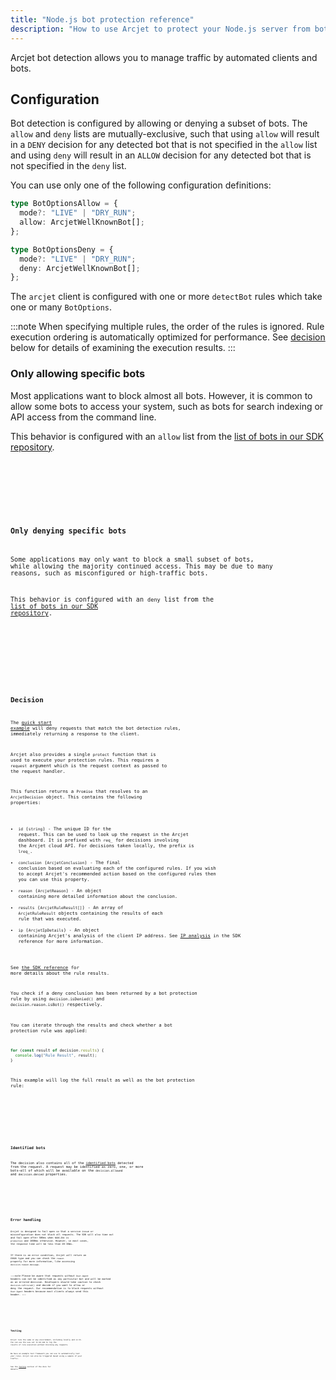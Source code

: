 ```yaml
---
title: "Node.js bot protection reference"
description: "How to use Arcjet to protect your Node.js server from bots."
---
```



Arcjet bot detection allows you to manage traffic by automated clients and bots.

## Configuration

Bot detection is configured by allowing or denying a subset of bots. The `allow`
and `deny` lists are mutually-exclusive, such that using `allow` will result in
a `DENY` decision for any detected bot that is not specified in the `allow` list
and using `deny` will result in an `ALLOW` decision for any detected bot that is
not specified in the `deny` list.

You can use only one of the following configuration definitions:

```ts
type BotOptionsAllow = {
  mode?: "LIVE" | "DRY_RUN";
  allow: ArcjetWellKnownBot[];
};
```

```ts
type BotOptionsDeny = {
  mode?: "LIVE" | "DRY_RUN";
  deny: ArcjetWellKnownBot[];
};
```

The `arcjet` client is configured with one or more `detectBot` rules which take
one or many `BotOptions`.

:::note
When specifying multiple rules, the order of the rules is ignored. Rule
execution ordering is automatically optimized for performance. See
[decision](#decision) below for details of examining the execution results.
:::

### Only allowing specific bots

Most applications want to block almost all bots. However, it is common to allow
some bots to access your system, such as bots for search indexing or API
access from the command line.

This behavior is configured with an `allow` list from the [list of bots in our
SDK
repository](https://arcjet.com/bot-list).

<Tabs>
  <TabItem label="TS">
    <Code code={AllowingBotsTS} lang="ts" />
  </TabItem>
  <TabItem label="JS">
    <Code code={AllowingBotsJS} lang="js" />
  </TabItem>
</Tabs>

### Only denying specific bots

Some applications may only want to block a small subset of bots, while allowing
the majority continued access. This may be due to many reasons, such as
misconfigured or high-traffic bots.

This behavior is configured with an `deny` list from the [list of bots in our
SDK
repository](https://arcjet.com/bot-list).

<Tabs>
  <TabItem label="TS">
    <Code code={DenyingBotsTS} lang="ts" />
  </TabItem>
  <TabItem label="JS">
    <Code code={DenyingBotsJS} lang="js" />
  </TabItem>
</Tabs>

## Decision

The [quick start example](/bot-protection/quick-start/nodejs) will deny requests
that match the bot detection rules, immediately returning a response to the
client.

Arcjet also provides a single `protect` function that is used to execute your
protection rules. This requires a `request` argument which is the request
context as passed to the request handler.

This function returns a `Promise` that resolves to an
`ArcjetDecision` object. This contains the following properties:

- `id` (`string`) - The unique ID for the request. This can be used to look up
  the request in the Arcjet dashboard. It is prefixed with `req_` for decisions
  involving the Arcjet cloud API. For decisions taken locally, the prefix is
  `lreq_`.
- `conclusion` (`ArcjetConclusion`) - The final conclusion based on evaluating
  each of the configured rules. If you wish to accept Arcjet's recommended
  action based on the configured rules then you can use this property.
- `reason` (`ArcjetReason`) - An object containing more detailed
  information about the conclusion.
- `results` (`ArcjetRuleResult[]`) - An array of `ArcjetRuleResult` objects
  containing the results of each rule that was executed.
- `ip` (`ArcjetIpDetails`) - An object containing Arcjet's analysis of the
  client IP address. See [IP analysis](/reference/nodejs/#ip-analysis) in the
  SDK reference for more information.

See [the SDK reference](/reference/nodejs#results) for more details about the
rule results.

You check if a deny conclusion has been returned by a bot protection rule by
using `decision.isDenied()` and `decision.reason.isBot()` respectively.

You can iterate through the results and check whether a bot protection rule was
applied:

```ts
for (const result of decision.results) {
  console.log("Rule Result", result);
}
```

This example will log the full result as well as the bot protection rule:

<Tabs>
  <TabItem label="TS">
    <Code code={DecisionLogTS} lang="ts" />
  </TabItem>
  <TabItem label="JS">
    <Code code={DecisionLogJS} lang="js" />
  </TabItem>
</Tabs>

### Identified bots

The decision also contains all of the [identified
bots](/bot-protection/identifying-bots) detected from the request. A request may
be identified as zero, one, or more bots—all of which will be available on the
`decision.allowed` and `decision.denied` properties.

<Tabs>
  <TabItem label="TS">
    <Code code={IdentifiedBotsTS} lang="ts" />
  </TabItem>
  <TabItem label="JS">
    <Code code={IdentifiedBotsJS} lang="js" />
  </TabItem>
</Tabs>

## Error handling

Arcjet is designed to fail open so that a service issue or misconfiguration does
not block all requests. The SDK will also time out and fail open after 500ms
when `NODE_ENV` is `production` and 1000ms otherwise. However, in most cases,
the response time will be less than 20-30ms.

If there is an error condition, Arcjet will return an
`ERROR` type and you can check the `reason` property for more information, like
accessing `decision.reason.message`.

:::note
Please be aware that requests without `User-Agent` headers can not be identified
as any particular bot and will be marked as an errored decision. Developers
should take caution to check `decision.isErrored()` and decide if you want to
allow or deny the request. Our recommendation is to block requests without
`User-Agent` headers because most clients always send this header.
:::

<Tabs>
  <TabItem label="TS">
    <Code code={ErrorsTS} lang="ts" />
  </TabItem>
  <TabItem label="JS">
    <Code code={ErrorsJS} lang="js" />
  </TabItem>
</Tabs>

## Testing

Arcjet runs the same in any environment, including locally and in CI. You can
use the `mode` set to `DRY_RUN` to log the results of rule execution without
blocking any requests.

We have an example test framework you can use to automatically test your rules.
Arcjet can also be triggered based using a sample of your traffic.

See the [Testing](/testing) section of the docs for details.

<Comments />
